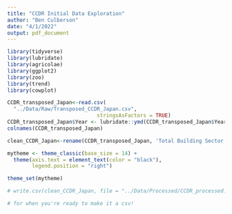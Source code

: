 ```yaml
---
title: "CCDR Initial Data Exploration"
author: "Ben Culberson"
date: "4/1/2022"
output: pdf_document
---
```


```r
library(tidyverse)
library(lubridate)
library(agricolae)
library(ggplot2)
library(zoo)
library(trend)
library(cowplot)
```

```r
CCDR_transposed_Japan<-read.csv(
  "../Data/Raw/Transposed_CCDR_Japan.csv",
                             stringsAsFactors = TRUE)
CCDR_transposed_Japan$Year <- lubridate::ymd(CCDR_transposed_Japan$Year , truncated = 2L)
colnames(CCDR_transposed_Japan)
```

```r
clean_CCDR_Japan<-rename(CCDR_transposed_Japan, 'Total Building Sector Mt CO2 Emissions'= CO2.emissions.by.sector..Mt.CO2.eq....Building, 'Total Bunker Fuels Sector Mt CO2 Emissions' = CO2.emissions.by.sector..Mt.CO2.eq....Bunker.Fuels, 'Total Electricity/Heat Sector Mt CO2 Emissions' = CO2.emissions.by.sector..Mt.CO2.eq....Electricity.Heat, 'Total Energy Sector Mt CO2 Emissions' = CO2.emissions.by.sector..Mt.CO2.eq....Energy, 'Total Fugitive Emissions Sector Mt CO2 Emissions' = CO2.emissions.by.sector..Mt.CO2.eq....Fugitive.Emissions, 'Total Industrial Processes Sector Mt CO2 Emissions' = CO2.emissions.by.sector..Mt.CO2.eq....Industrial.Processes, 'Total Land Use/Forestry Sector Mt CO2 Emissions' = CO2.emissions.by.sector..Mt.CO2.eq....Land.Use.Change.and.Forestry, 'Total Manufacturing/Construction Sector Mt CO2 Emissions' = CO2.emissions.by.sector..Mt.CO2.eq....Manufacturing.Construction, 'Total Other Fuel Combustion Sector Mt CO2 Emissions' = CO2.emissions.by.sector..Mt.CO2.eq....Other.Fuel.Combustion, 'Total Transportation Sector Mt CO2 Emissions' = CO2.emissions.by.sector..Mt.CO2.eq....Transportation, 'Annual GHG Growth' = GHG.growth..annual...,'Government Effectiveness Estimate' = Government.Effectiveness..Estimate, 'Per Capita Mt GHG Emissions' = Per.capita.GHG.emissions..tons.capita., 'Regulatory Quality Estimate' = Regulatory.Quality..Estimate, 'Rule of Law Estimate' = Rule.of.Law..Estimate, 'Share of Surface Occupied by Forest' = Share.of.surface.occupied.by.forest....of.total.)
```

```r
mytheme <- theme_classic(base_size = 14) +
  theme(axis.text = element_text(color = "black"), 
        legend.position = "right")

theme_set(mytheme)
```

```r
# write.csv(clean_CCDR_Japan, file = "../Data/Processed/CCDR_processed.csv", row.names=FALSE)

# for when you're ready to make it a csv!
```



